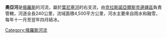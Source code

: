 {{Unreferenced|time=2017-07-10T18:51:28+00:00}}
'''奧亞河'''是[[俄羅斯|俄羅斯]]的河流，屬於[[葉尼塞河|葉尼塞河]]的右支流，由[[克拉斯諾亞爾斯克邊疆區|克拉斯諾亞爾斯克邊疆區]]負責管轄，河道全長240公里，流域面積4,500平方公里，河水主要來自雨水和融雪，每年十一月至翌年四月結冰。

{{葉尼塞河}}

[[Category:俄羅斯河流|Category:俄羅斯河流]]

{{Russia-geo-stub}}
